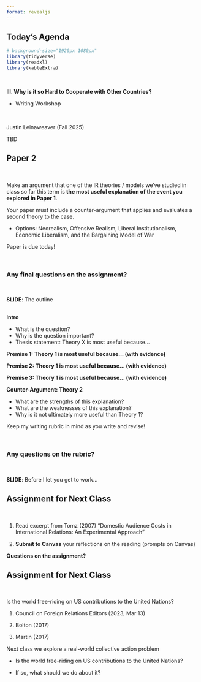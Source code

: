 ```yaml
---
format: revealjs
---
```



## Today's Agenda {background-image="Images/background-worldmap4.png" .center}

```r
# background-size="1920px 1080px"
library(tidyverse)
library(readxl)
library(kableExtra)
```

<br>

::: {.r-fit-text}

**III. Why is it so Hard to Cooperate with Other Countries?**

- Writing Workshop

:::

<br>

::: r-stack
Justin Leinaweaver (Fall 2025)
:::

::: notes
TBD
:::



## Paper 2 {background-image="Images/background-worldmap4.png" .center}

<br>

Make an argument that one of the IR theories / models we've studied in class so far this term is **the most useful explanation of the event you explored in Paper 1**. 

Your paper must include a counter-argument that applies and evaluates a second theory to the case.

- Options: Neorealism, Offensive Realism, Liberal Institutionalism, Economic Liberalism, and the Bargaining Model of War

::: notes
Paper is due today!

<br>

### Any final questions on the assignment?

<br>

**SLIDE**: The outline
:::



## {background-image="Images/background-worldmap4.png" .smaller}

**Intro**

- What is the question?
- Why is the question important?
- Thesis statement: Theory X is most useful because...

**Premise 1: Theory 1 is most useful because... (with evidence)**

**Premise 2: Theory 1 is most useful because... (with evidence)**

**Premise 3: Theory 1 is most useful because... (with evidence)**

**Counter-Argument: Theory 2**

- What are the strengths of this explanation?
- What are the weaknesses of this explanation?
- Why is it not ultimately more useful than Theory 1?

::: notes

Keep my writing rubric in mind as you write and revise!

<br>

### Any questions on the rubric?

<br>

**SLIDE**: Before I let you get to work...
:::



## Assignment for Next Class  {background-image="Images/background-blue_triangles2.png" .center}

<br>

1. Read excerpt from Tomz (2007) "Domestic Audience Costs in International Relations: An Experimental Approach" 

2. **Submit to Canvas** your reflections on the reading (prompts on Canvas)

::: notes
**Questions on the assignment?**
:::



## Assignment for Next Class  {background-image="Images/background-blue_triangles2.png" .center}

<br>

Is the world free-riding on US contributions to the United Nations?

1. Council on Foreign Relations Editors (2023, Mar 13)

2. Bolton (2017)

3. Martin (2017)

::: notes
Next class we explore a real-world collective action problem

- Is the world free-riding on US contributions to the United Nations?

- If so, what should we do about it?
:::





